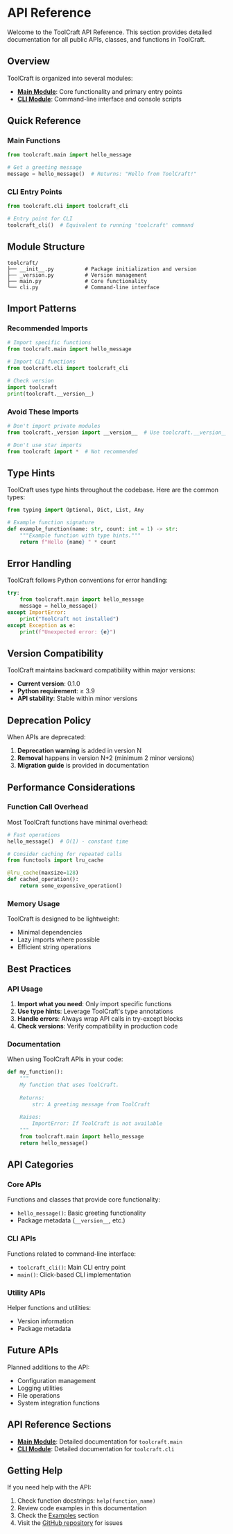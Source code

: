 # API Reference

Welcome to the ToolCraft API Reference. This section provides detailed documentation for all public APIs, classes, and functions in ToolCraft.

## Overview

ToolCraft is organized into several modules:

- **[Main Module](main)**: Core functionality and primary entry points
- **[CLI Module](cli)**: Command-line interface and console scripts

## Quick Reference

### Main Functions

```python
from toolcraft.main import hello_message

# Get a greeting message
message = hello_message()  # Returns: "Hello from ToolCraft!"
```

### CLI Entry Points

```python
from toolcraft.cli import toolcraft_cli

# Entry point for CLI
toolcraft_cli()  # Equivalent to running 'toolcraft' command
```

## Module Structure

```
toolcraft/
├── __init__.py          # Package initialization and version
├── _version.py          # Version management
├── main.py              # Core functionality
└── cli.py               # Command-line interface
```

## Import Patterns

### Recommended Imports

```python
# Import specific functions
from toolcraft.main import hello_message

# Import CLI functions
from toolcraft.cli import toolcraft_cli

# Check version
import toolcraft
print(toolcraft.__version__)
```

### Avoid These Imports

```python
# Don't import private modules
from toolcraft._version import __version__  # Use toolcraft.__version__ instead

# Don't use star imports
from toolcraft import *  # Not recommended
```

## Type Hints

ToolCraft uses type hints throughout the codebase. Here are the common types:

```python
from typing import Optional, Dict, List, Any

# Example function signature
def example_function(name: str, count: int = 1) -> str:
    """Example function with type hints."""
    return f"Hello {name} " * count
```

## Error Handling

ToolCraft follows Python conventions for error handling:

```python
try:
    from toolcraft.main import hello_message
    message = hello_message()
except ImportError:
    print("ToolCraft not installed")
except Exception as e:
    print(f"Unexpected error: {e}")
```

## Version Compatibility

ToolCraft maintains backward compatibility within major versions:

- **Current version**: 0.1.0
- **Python requirement**: ≥ 3.9
- **API stability**: Stable within minor versions

## Deprecation Policy

When APIs are deprecated:

1. **Deprecation warning** is added in version N
2. **Removal** happens in version N+2 (minimum 2 minor versions)
3. **Migration guide** is provided in documentation

## Performance Considerations

### Function Call Overhead

Most ToolCraft functions have minimal overhead:

```python
# Fast operations
hello_message()  # O(1) - constant time

# Consider caching for repeated calls
from functools import lru_cache

@lru_cache(maxsize=128)
def cached_operation():
    return some_expensive_operation()
```

### Memory Usage

ToolCraft is designed to be lightweight:

- Minimal dependencies
- Lazy imports where possible
- Efficient string operations

## Best Practices

### API Usage

1. **Import what you need**: Only import specific functions
2. **Use type hints**: Leverage ToolCraft's type annotations
3. **Handle errors**: Always wrap API calls in try-except blocks
4. **Check versions**: Verify compatibility in production code

### Documentation

When using ToolCraft APIs in your code:

```python
def my_function():
    """
    My function that uses ToolCraft.
    
    Returns:
        str: A greeting message from ToolCraft
        
    Raises:
        ImportError: If ToolCraft is not available
    """
    from toolcraft.main import hello_message
    return hello_message()
```

## API Categories

### Core APIs

Functions and classes that provide core functionality:

- `hello_message()`: Basic greeting functionality
- Package metadata (`__version__`, etc.)

### CLI APIs

Functions related to command-line interface:

- `toolcraft_cli()`: Main CLI entry point
- `main()`: Click-based CLI implementation

### Utility APIs

Helper functions and utilities:

- Version information
- Package metadata

## Future APIs

Planned additions to the API:

- Configuration management
- Logging utilities
- File operations
- System integration functions

## API Reference Sections

- **[Main Module](main)**: Detailed documentation for `toolcraft.main`
- **[CLI Module](cli)**: Detailed documentation for `toolcraft.cli`

## Getting Help

If you need help with the API:

1. Check function docstrings: `help(function_name)`
2. Review code examples in this documentation
3. Check the [Examples](../user_guide/examples) section
4. Visit the [GitHub repository](https://github.com/SpikingNeurons/toolcraft) for issues
